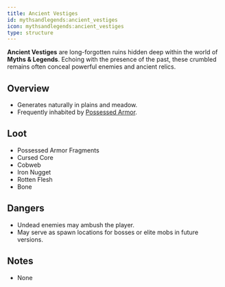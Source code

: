```yaml
---
title: Ancient Vestiges
id: mythsandlegends:ancient_vestiges
icon: mythsandlegends:ancient_vestiges
type: structure
---
```


**Ancient Vestiges** are long-forgotten ruins hidden deep within the world of **Myths & Legends**. Echoing with the presence of the past, these crumbled remains often conceal powerful enemies and ancient relics.

## Overview
- Generates naturally in plains and meadow.
- Frequently inhabited by [Possessed Armor](/mobs/possessed_armor).

## Loot
- Possessed Armor Fragments
- Cursed Core
- Cobweb
- Iron Nugget
- Rotten Flesh
- Bone

## Dangers
- Undead enemies may ambush the player.
- May serve as spawn locations for bosses or elite mobs in future versions.

## Notes
- None

